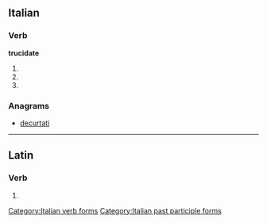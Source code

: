 ==Italian==

===Verb===
'''trucidate'''

# {{form of|[[second-person|Second-person]] [[plural]] [[present tense]]|trucidare|lang=Italian}}
# {{form of|Second-person plural [[imperative]]|trucidare|lang=Italian}}
# {{form of|[[feminine|Feminine]] plural|trucidato}}

===Anagrams===
* [[decurtati#Italian|decurtati]]

[[Category:Italian verb forms]]
[[Category:Italian past participle forms]]

----
==Latin==

===Verb===
{{la-verb-form|trucīdāte}}

# {{conjugation of|trucido|trucīdō|1|p|pres|act|imp|lang=la}}
{{count page|[[Wiktionary:Page count]]}}
{{rfc-auto}}